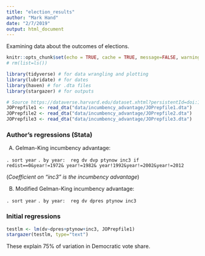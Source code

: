 ```yaml
---
title: "election_results"
author: "Mark Hand"
date: "2/7/2019"
output: html_document
---
```


Examining data about the outcomes of elections. 

```r
knitr::opts_chunk$set(echo = TRUE, cache = TRUE, message=FALSE, warning=FALSE)
# rm(list=ls())
```

```r
library(tidyverse) # for data wrangling and plotting 
library(lubridate) # for dates
library(haven) # for .dta files 
library(stargazer) # for outputs 
```

```r
# Source https://dataverse.harvard.edu/dataset.xhtml?persistentId=doi:10.7910/DVN/29559
JOPrepfile1 <- read_dta("data/incumbency_advantage/JOPrepfile1.dta")
JOPrepfile2 <- read_dta("data/incumbency_advantage/JOPrepfile2.dta")
JOPrepfile3 <- read_dta("data/incumbency_advantage/JOPrepfile3.dta")
```

### Author's regressions (Stata)

A.  Gelman-King incumbency advantage:

```. sort year```
```. by year:  reg dv dvp ptynow inc3 if redist==0&year!=1972& year!=1982& year!1992&year!=2002&year!=2012```

(*Coefficient on “inc3” is the incumbency advantage*)

B.  Modified Gelman-King incumbency advantage:

```. sort year```
```. by year:  reg dv dpres ptynow inc3```

### Initial regressions

```r
testlm <- lm(dv~dpres+ptynow+inc3, JOPrepfile1)
stargazer(testlm, type="text")
```

These explain 75% of variation in Democratic vote share. 

